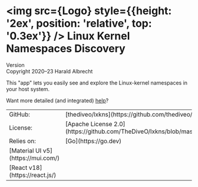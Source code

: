 
# <img src={Logo} style={{height: '2ex', position: 'relative', top: '0.3ex'}} /> Linux Kernel Namespaces Discovery

Version <span children={process.env.REACT_APP_GIT_VERSION} /><br/>
Copyright 2020–23 Harald Albrecht

This "app" lets you easily see and explore the Linux-kernel namespaces in your
host system.

Want more detailed (and integrated) <a href="/help/lxkns">help</a>?

<table>
  <tbody>
    <tr>
      <td>GitHub:</td>
      <td>[thediveo/lxkns](https://github.com/thediveo/lxkns)</td>
    </tr><tr>
      <td>License:</td>
      <td>[Apache License 2.0](https://github.com/TheDiveO/lxkns/blob/master/LICENSE)</td>
    </tr>
    <tr>
      <td rowSpan={3} style={{verticalAlign: 'top'}}>Relies on:</td>
      <td>[Go](https://go.dev)</td>
    </tr>
    <tr>
      <td>[Material UI v5](https://mui.com/)</td>
    </tr>
    <tr>
      <td>[React v18](https://react.js/)</td>
    </tr>
  </tbody>
</table>
